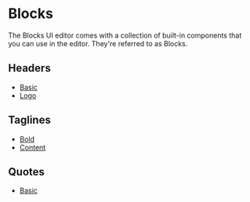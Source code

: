 
# Blocks

The Blocks UI editor comes with a collection of built-in components that you can
use in the editor. They're referred to as Blocks.

## Headers

- [Basic](/blocks/headers/basic/)
- [Logo](/blocks/headers/logo/)

## Taglines

- [Bold](/blocks/taglines/bold/)
- [Content](/blocks/taglines/content/)

## Quotes

- [Basic](/blocks/quotes/basic/)